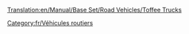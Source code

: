 [[Translation:en/Manual/Base Set/Road Vehicles/Toffee Trucks]]

{{fr/Vehicule routier|nom      = Camion de caramel MightyMover
  |img      =en/MightyMover toffee.png|prix     = 4 798£ (9 596$)
  |vitesse  = 48 km/h (30 mph)
  |annualite= 421£ (842$)
  |design   = 1935
  |vie      = 15
  |capacite = 17 tonnes de caramel
}}
{{fr/Vehicule routier|nom      = Camion de caramel Powernaught
  |img      =en/Powernaught toffee.png|prix     = 6 029£ (12 058$)
  |vitesse  = 88 km/h (55 mph)
  |annualite= 787£ (1 574$)
  |design   = 1977
  |vie      = 15
  |capacite = 19 tonnes de caramel
}}
{{fr/Vehicule routier|nom      = Camion de caramel Wizzowow
  |img      =en/Wizzowow toffee.png|prix     = 6 439£ (12 878$)
  |vitesse  = 112 km/h (70 mph)
  |annualite= 1 125£ (2 250$)
  |design   = 2014
  |vie      = 15
  |capacite = 22 tonnes de caramel
}}

[[Category:fr/Véhicules routiers]]